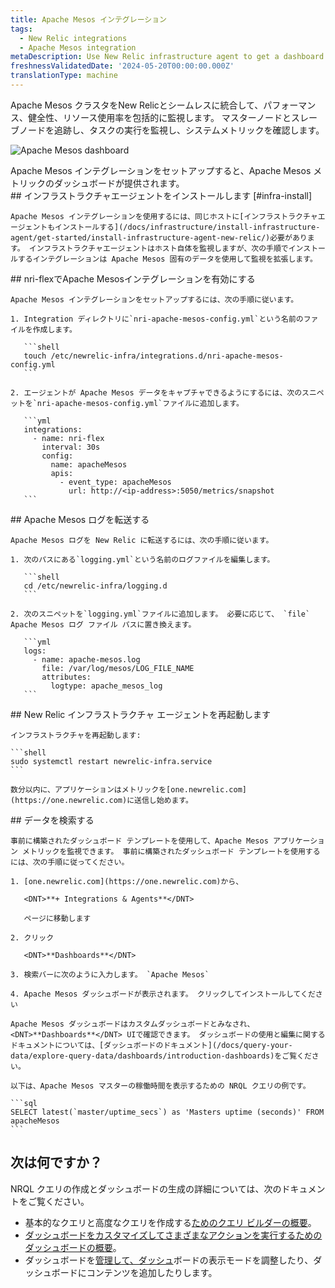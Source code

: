 ```yaml
---
title: Apache Mesos インテグレーション
tags:
  - New Relic integrations
  - Apache Mesos integration
metaDescription: Use New Relic infrastructure agent to get a dashboard with metrics from your Apache Mesos.
freshnessValidatedDate: '2024-05-20T00:00:00.000Z'
translationType: machine
---
```



Apache Mesos クラスタをNew Relicとシームレスに統合して、パフォーマンス、健全性、リソース使用率を包括的に監視します。 マスターノードとスレーブノードを追跡し、タスクの実行を監視し、システムメトリックを確認します。

<img
  title="Apache Mesos dashboard"
  alt="Apache Mesos dashboard"
  src={apacheMesosDashboard}
/>

<figcaption>
  Apache Mesos インテグレーションをセットアップすると、Apache Mesos メトリックのダッシュボードが提供されます。
</figcaption>

<Steps>
  <Step>
    ## インフラストラクチャエージェントをインストールします [#infra-install]

    Apache Mesos インテグレーションを使用するには、同じホストに[インフラストラクチャエージェントもインストールする](/docs/infrastructure/install-infrastructure-agent/get-started/install-infrastructure-agent-new-relic/)必要があります。 インフラストラクチャエージェントはホスト自体を監視しますが、次の手順でインストールするインテグレーションは Apache Mesos 固有のデータを使用して監視を拡張します。
  </Step>

  <Step>
    ## nri-flexでApache Mesosインテグレーションを有効にする

    Apache Mesos インテグレーションをセットアップするには、次の手順に従います。

    1. Integration ディレクトリに`nri-apache-mesos-config.yml`という名前のファイルを作成します。

       ```shell
       touch /etc/newrelic-infra/integrations.d/nri-apache-mesos-config.yml
       ```

    2. エージェントが Apache Mesos データをキャプチャできるようにするには、次のスニペットを`nri-apache-mesos-config.yml`ファイルに追加します。

       ```yml
       integrations:
         - name: nri-flex
           interval: 30s
           config:
             name: apacheMesos
             apis:
               - event_type: apacheMesos
                 url: http://<ip-address>:5050/metrics/snapshot
       ```
  </Step>

  <Step>
    ## Apache Mesos ログを転送する

    Apache Mesos ログを New Relic に転送するには、次の手順に従います。

    1. 次のパスにある`logging.yml`という名前のログファイルを編集します。

       ```shell
       cd /etc/newrelic-infra/logging.d
       ```

    2. 次のスニペットを`logging.yml`ファイルに追加します。 必要に応じて、 `file` Apache Mesos ログ ファイル パスに置き換えます。

       ```yml
       logs:
         - name: apache-mesos.log
           file: /var/log/mesos/LOG_FILE_NAME
           attributes:
             logtype: apache_mesos_log
       ```
  </Step>

  <Step>
    ## New Relic インフラストラクチャ エージェントを再起動します

    インフラストラクチャを再起動します:

    ```shell
    sudo systemctl restart newrelic-infra.service
    ```

    数分以内に、アプリケーションはメトリックを[one.newrelic.com](https://one.newrelic.com)に送信し始めます。  

  </Step>

  <Step>
    ## データを検索する

    事前に構築されたダッシュボード テンプレートを使用して、Apache Mesos アプリケーション メトリックを監視できます。 事前に構築されたダッシュボード テンプレートを使用するには、次の手順に従ってください。

    1. [one.newrelic.com](https://one.newrelic.com)から、

       <DNT>**+ Integrations & Agents**</DNT>

       ページに移動します

    2. クリック

       <DNT>**Dashboards**</DNT>

    3. 検索バーに次のように入力します。 `Apache Mesos`

    4. Apache Mesos ダッシュボードが表示されます。 クリックしてインストールしてください

    Apache Mesos ダッシュボードはカスタムダッシュボードとみなされ、<DNT>**Dashboards**</DNT> UIで確認できます。 ダッシュボードの使用と編集に関するドキュメントについては、[ダッシュボードのドキュメント](/docs/query-your-data/explore-query-data/dashboards/introduction-dashboards)をご覧ください。

    以下は、Apache Mesos マスターの稼働時間を表示するための NRQL クエリの例です。

    ```sql
    SELECT latest(`master/uptime_secs`) as 'Masters uptime (seconds)' FROM apacheMesos
    ```
  </Step>
</Steps>

## 次は何ですか？

NRQL クエリの作成とダッシュボードの生成の詳細については、次のドキュメントをご覧ください。

* 基本的なクエリと高度なクエリを作成する[ためのクエリ ビルダーの概要](/docs/query-your-data/explore-query-data/query-builder/introduction-query-builder)。
* [ダッシュボードをカスタマイズしてさまざまなアクションを実行するためのダッシュボードの概要](/docs/query-your-data/explore-query-data/dashboards/introduction-dashboards)。
* ダッシュボードを[管理して、ダッシュ](/docs/query-your-data/explore-query-data/dashboards/manage-your-dashboard)ボードの表示モードを調整したり、ダッシュボードにコンテンツを追加したりします。